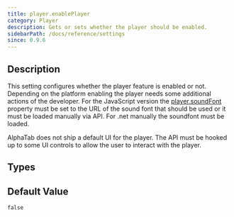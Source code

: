 ```yaml
---
title: player.enablePlayer
category: Player
description: Gets or sets whether the player should be enabled.
sidebarPath: /docs/reference/settings
since: 0.9.6
---
```


<SinceBadge since="0.9.6" />


## Description

This setting configures whether the player feature is enabled or not. Depending on the platform enabling the player needs some additional actions of the developer. 
For the JavaScript version the [player.soundFont](/docs/reference/settings/player/soundfont) property must be set to the URL of the sound font that should be used or it must be loaded manually via API. 
For .net manually the soundfont must be loaded. 

AlphaTab does not ship a default UI for the player. The API must be hooked up to some UI controls to allow the user to interact with the player.

<PropertyDescription metadata={metadata} />

## Types

<TypeTable>
    <TypeRow name="bool" />
</TypeTable>

## Default Value

`false`